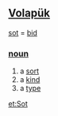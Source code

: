 == [[Volapük]] == 
[[sot]] = [[bid]]
=== [[noun]] === 
# a [[sort]]
# a [[kind]] 
# a [[type]]

[[et:Sot]]